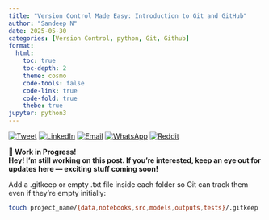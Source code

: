 ```yaml
---
title: "Version Control Made Easy: Introduction to Git and GitHub"
author: "Sandeep N"
date: 2025-05-30
categories: [Version Control, python, Git, Github]
format:
  html:
    toc: true
    toc-depth: 2
    theme: cosmo
    code-tools: false
    code-link: true
    code-fold: true
    thebe: true
jupyter: python3
---
```


[![Tweet](https://img.shields.io/badge/Tweet-Share_on_Twitter-1DA1F2?logo=twitter)](https://twitter.com/intent/tweet?text=Check%20out%20this%20post!&url=https%3A%2F%2Fsandeepnarasimhan.github.io%2FNeural-Notes%2Fposts%2FVenvs.html)
[![LinkedIn](https://img.shields.io/badge/Share-LinkedIn-blue?logo=linkedin)](https://www.linkedin.com/sharing/share-offsite/?url=https%3A%2F%2Fsandeepnarasimhan.github.io%2FNeural-Notes%2Fposts%2FVenvs.html)
[![Email](https://img.shields.io/badge/Email-Share_via_Email-red?logo=gmail)](mailto:?subject=Interesting%20Post&body=Check%20out%20this%20blog%20post%3A%20https%3A%2F%2Fsandeepnarasimhan.github.io%2FNeural-Notes%2Fposts%2FVenvs.html)
[![WhatsApp](https://img.shields.io/badge/WhatsApp-Share-25D366?logo=whatsapp&logoColor=white)](https://api.whatsapp.com/send?text=Check%20out%20this%20blog%20post%3A%20https%3A%2F%2Fsandeepnarasimhan.github.io%2FNeural-Notes%2Fposts%2FVenvs.html)
[![Reddit](https://img.shields.io/badge/Reddit-Share-orange?logo=reddit)](https://www.reddit.com/submit?url=https%3A%2F%2Fsandeepnarasimhan.github.io%2FNeural-Notes%2Fposts%2FVenvs.html&title=Virtual%20Environments)


::: {.callout-warning icon="🛠️" .bg-yellow-100 .border-yellow-500 .text-yellow-800}
**🚧 Work in Progress!**  
**Hey! I’m still working on this post. If you’re interested, keep an eye out for updates here — exciting stuff coming soon!**
:::

Add a .gitkeep or empty .txt file inside each folder so Git can track them even if they’re empty initially:

```.bash
touch project_name/{data,notebooks,src,models,outputs,tests}/.gitkeep
```